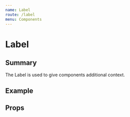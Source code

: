 ```yaml
---
name: Label
route: /label
menu: Components
---
```




# Label

## Summary

The Label is used to give components additional context.

## Example

<Playground>
  <Label/>
</Playground>

## Props

<Props of={Label} />
